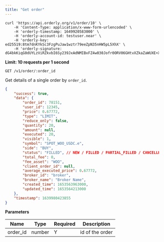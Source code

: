 ```yaml
---
title: "Get order"
---
```


<RequestExample>

```shell
curl 'https://api.orderly.org/v1/order/10' \
    -H 'Content-Type: application/x-www-form-urlencoded' \
    -H 'orderly-timestamp: 1649920583000' \
    -H 'orderly-account-id: testuser.near' \
    -H 'orderly-key: ed25519:8tm7dnKYkSc3FzgPuJaw1wztr79eeZpN35nHW5pL5XhX' \
    -H 'orderly-signature: dG4bkKiqG0dUYLzViRZkvbI6Sy239JxAdNMIBxFZ4w030Jofr0ORV06GHtvXZkaZaWUXE+XAU3fnzKN/5fDeBQ=='
```
</RequestExample>

**Limit: 10 requests per 1 second**

`GET /v1/order/:order_id`

Get details of a single order by `order_id`.

<ResponseExample>

```json Response
{
    "success": true,
    "data": {
        "order_id": 78151,
        "user_id": 12345,
        "price": 0.67772,
        "type": "LIMIT",
        "reduce_only": false,
        "quantity": 20,
        "amount": null,
        "executed": 20,
        "visible": 1,
        "symbol": "SPOT_WOO_USDC.e",
        "side": "BUY",
        "status": "FILLED", // NEW / FILLED / PARTIAL_FILLED / CANCELLED / REJECTED
        "total_fee": 0,
        "fee_asset": "WOO",
        "client_order_id": null,
        "average_executed_price": 0.67772,
        "broker_id": "broker",
        "broker_name": "Broker Name",
        "created_time": 1653563963000,
        "updated_time": 1653564213000
    },
    "timestamp": 1639980423855
}
```
</ResponseExample>

**Parameters**

| Name             | Type   | Required | Description                           |
| ---------------- | ------ | -------- | --------------------------------------|
| order_id         | number | Y        | id of the order                       |

